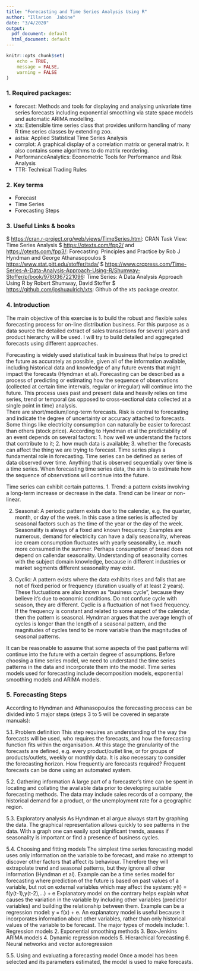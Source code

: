 ---
title: "Forecasting and Time Series Analysis Using R"
author: "Illarion  Jabine"
date: "3/4/2020"
output:
  pdf_document: default
  html_document: default
---

```{r setup, include=FALSE}
knitr::opts_chunk$set(
	echo = TRUE,
	message = FALSE,
	warning = FALSE
)
```


### 1. Required packages:

* forecast: Methods and tools for displaying and analysing univariate time series forecasts including exponential smoothing via state space models and automatic ARIMA modelling.
* xts: Extensible time series class that provides uniform handling of many R time series classes by extending zoo.
* astsa: Applied Statistical Time Series Analysis
* corrplot: A graphical display of a correlation matrix or general matrix. It also contains some algorithms to do matrix reordering.
* PerformanceAnalytics: Econometric Tools for Performance and Risk Analysis
* TTR: Technical Trading Rules


### 2. Key terms
 * Forecast 
 * Time Series
 * Forecasting Steps

### 3. Useful Links & books
 $ <https://cran.r-project.org/web/views/TimeSeries.html>: CRAN Task View: Time Series Analysis
 $ <https://otexts.com/fpp2/> and <https://otexts.com/fpp3/>: Forecasting: Principles and Practice by Rob J Hyndman and George Athanasopoulos
 $ <https://www.stat.pitt.edu/stoffer/tsda/>
 $ <https://www.crcpress.com/Time-Series-A-Data-Analysis-Approach-Using-R/Shumway-Stoffer/p/book/9780367221096>: Time Series: A Data Analysis Approach Using R by Robert Shumway, David Stoffer
 $ <https://github.com/joshuaulrich/xts>: Github of the xts package creator. 
 
### 4. Introduction
 The main objective of this exercise is to build the robust and flexible sales forecasting process for on-line distribution business. For this purpose as a data source the detailed extract of sales transactions for several years and product hierarchy will be used. I will try to build detailed and aggregated forecasts using different approaches.
 
 Forecasting is widely used statistical task in business that helps to predict the future as accurately as possible, given all of the information available, including historical data and knowledge of any future events that might impact the forecasts (Hyndman et al).
Forecasting can be described as a process of predicting or estimating how the sequence of observations (collected at certain time intervals, regular or irregular) will continue into the future. This process uses past and present data and heavily relies on time series, trend or temporal (as opposed to cross-sectional data collected at a single point in time) analysis.  
There are short/medium/long-term forecasts.
Risk is central to forecasting and indicate the degree of uncertainty or accuracy attached to forecasts. Some things like electricity consumption can naturally be easier to forecast than others (stock price).
According to Hyndman et al the predictability of an event depends on several factors:
 1. how well we understand the factors that contribute to it;
 2. how much data is available;
 3. whether the forecasts can affect the thing we are trying to forecast.
Time series plays a fundamental role in forecasting. Time series can be defined as series of data observed over time. Anything that is observed sequentially over time is a time series. When forecasting time series data, the aim is to estimate how the sequence of observations will continue into the future.

Time series can exhibit certain patterns.
 1. Trend: a pattern exists involving a long-term increase or decrease in
the data. Trend can be linear or non-linear.
 
 2. Seasonal: 
 A periodic pattern exists due to the calendar, e.g. the quarter, month, or day of the week. 
 In this case a time series is affected by seasonal factors such as the time of the year or the day of the week. Seasonality is always of a fixed and known frequency.
Examples are numerous, demand for electricity can have a daily seasonality, whereas ice cream consumption fluctuates with yearly seasonality, i.e. much more consumed in the summer. Perhaps consumption of bread does not depend on callendar seasonality.
Understanding of seasonality comes with the subject domain knowledge, because in different industries or market segments different seasonality may exist.
 
 3. Cyclic: 
 A pattern exists where the data exhibits rises and falls that are not of fixed period or frequency (duration usually of at least 2 years). These fluctuations are also known as “business cycle”, because they believe it's due to economic conditions.
 Do not confuse cycle with season, they are different. Cyclic is a fluctuation of not fixed frequency. If the frequency is constant and related to some aspect of the calendar, then the pattern is seasonal. Hyndman argues that the average length of cycles is longer than the length of a seasonal pattern, and the magnitudes of cycles tend to be more variable than the magnitudes of seasonal patterns.
 
It can be reasonable to assume that some aspects of the past patterns will continue into the future with a certain degree of assumptions. Before choosing a time series model, we need to understand the time series patterns in the data and incorporate them into the model.
Time series models used for forecasting include decomposition models, exponential smoothing models and ARIMA models.


### 5. Forecasting Steps

According to Hyndman and Athanasopoulos the forecasting process can be divided into 5 major steps (steps 3 to 5 will be covered in separate manuals):

5.1. Problem definition
  This step requires an understanding of the way the forecasts will be used, who requires the forecasts, and how the forecasting function fits within the organisation. At this stage the granularity of the forecasts are defined, e.g. every product/outlet line, or for groups of products/outlets, weekly or monthly data. It is also necessary to consider the forecasting horizon. How frequently are forecasts required? Frequent forecasts can be done using an automated system.
  
5.2. Gathering information
  A large part of a forecaster’s time can be spent in locating and collating the available data prior to developing suitable forecasting methods. The data may include sales records of a company, the historical demand for a product, or the unemployment rate for a geographic region.
  
5.3. Exploratory analysis
  As Hyndman et al argue always start by graphing the data. The graphical representation allows quickly to see patterns in the data. With a graph one can easily spot significant trends, assess if seasonality is important or find a presence of business cycles.
  
5.4. Choosing and fitting models
The simplest time series forecasting model uses only information on the variable to be forecast, and make no attempt to discover other factors that affect its behaviour. Therefore they will extrapolate trend and seasonal patterns, but they ignore all other information (Hyndman et al).
Example can be a time series model for forecasting where prediction of the future is based on past values of a variable, but not on external variables which may affect the system: y(t) = f(y(t-1),y(t-2),...) + e
Explanatory model on the contrary helps explain what causes the variation in the variable by including other variables (predictor variables) and building the relationship between them. Example can be a regression model: y = f(x) + e. An explanatory model is useful because it incorporates information about other variables, rather than only historical values of the variable to be forecast.
The major types of models include:
 1. Regression models
 2. Exponential smoothing methods
 3. Box-Jenkins ARIMA models
 4. Dynamic regression models
 5. Hierarchical forecasting
 6. Neural networks and vector autoregression

5.5. Using and evaluating a forecasting model
 Once a model has been selected and its parameters estimated, the model is used to make forecasts.
